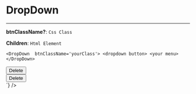 

<Meta title="Component/DropDown" component={DropDown} />

# DropDown

---

**btnClassName?**: `Css Class`

**Children**: `Html Element`

`<DropDown  btnClassName='yourClass'> <dropdown button> <your menu> </DropDown>`

<Story name="dropDown">
  <DropDown>
    <DotsVertical size={18} className={cls.DotVertical} />
    <div className={cls.DropDownMenu}>
      <button type="button" className={cls.DropDownMenuItem}>
        <DeleteIcon size={16} className={cls.deleteIcon} />
        <span className={cls.DropDownMenuItemText}>Delete</span>
      </button>
    </div>
  </DropDown>
</Story>
<Source
  language="html"
  dark
  format={false}
  code={`
    <DropDown>
  <DotsVertical size={18} className={cls.DotVertical} />
  <div className={cls.DropDownMenu}>
    <button type="button" className={cls.DropDownMenuItem}>
      <DeleteIcon size={16} className={cls.deleteIcon} />
      <span className={cls.DropDownMenuItemText}>Delete</span>
    </button>
  </div>
</DropDown>`}
/>
<ArgsTable story="dropDown" />
